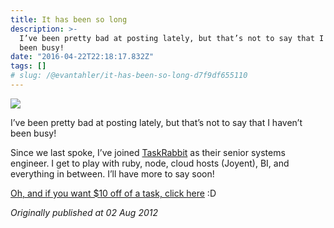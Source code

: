 ```yaml
---
title: It has been so long
description: >-
  I’ve been pretty bad at posting lately, but that’s not to say that I haven’t
  been busy!
date: "2016-04-22T22:18:17.832Z"
tags: []
# slug: /@evantahler/it-has-been-so-long-d7f9df655110
---
```


![](/images/medium-export/1__LzV__pBMrIVln2B0SicLS8Q.jpeg)

I’ve been pretty bad at posting lately, but that’s not to say that I haven’t been busy!

Since we last spoke, I’ve joined [TaskRabbit](http://taskrabbit.com) as their senior systems engineer. I get to play with ruby, node, cloud hosts (Joyent), BI, and everything in between. I’ll have more to say soon!

[Oh, and if you want $10 off of a task, click here](https://www.taskrabbit.com/PAL/307359) :D

_Originally published at 02 Aug 2012_
